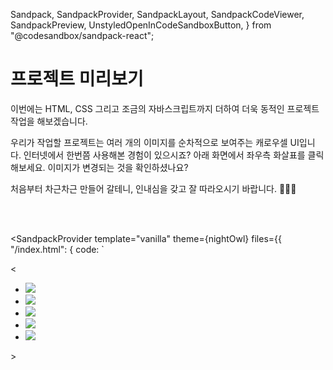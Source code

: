   Sandpack,
  SandpackProvider,
  SandpackLayout,
  SandpackCodeViewer,
  SandpackPreview,
  UnstyledOpenInCodeSandboxButton,
} from "@codesandbox/sandpack-react";

# 프로젝트 미리보기

이번에는 HTML, CSS 그리고 조금의 자바스크립트까지 더하여 더욱 동적인 프로젝트 작업을 해보겠습니다.

우리가 작업할 프로젝트는 여러 개의 이미지를 순차적으로 보여주는 캐로우셀 UI입니다. 인터넷에서 한번쯤 사용해본 경험이 있으시죠? 아래 화면에서 좌우측 화살표를 클릭해보세요. 이미지가 변경되는 것을 확인하셨나요?

처음부터 차근차근 만들어 갈테니, 인내심을 갖고 잘 따라오시기 바랍니다. 🙇🏻‍♂️

<br/>
<br/>

<SandpackProvider
  template="vanilla"
  theme={nightOwl}
  files={{
    "/index.html": {
      code: `
<!DOCTYPE html>
<html>
<head>
  <meta charset="utf-8">
  <meta name="viewport" content="width=device-width">
  <title>Carousel</title>
  <link href="/styles.css" rel="stylesheet" />
</head>
<body>
  <div class="carousel">
    <div class="arrow left"><</div>
    <ul>
      <li class="show">
        <img src="https://picsum.photos/id/1/400/200" />
      </li>
      <li>
        <img src="https://picsum.photos/id/2/400/200" />
      </li>
      <li>
        <img src="https://picsum.photos/id/3/400/200" />
      </li>
      <li>
        <img src="https://picsum.photos/id/4/400/200" />
      </li>
      <li>
        <img src="https://picsum.photos/id/5/400/200" />
      </li>
    </ul>
    <div class="arrow right">></div>
  </div>
  <script src="./index.js" />
</body>
</html>
`,
    },
    "/styles.css": {
      code: `html, body {
  height: 100%;
}

body {
  display: flex;
  align-items: center;
  justify-content: center;
}

.carousel p {
  text-align: center;
}

.carousel {
  width: 100%;
  height: 200px;
  position: relative;
}

.arrow {
  position: absolute;
  top: 90px;
  cursor: pointer;
  transition: all .3s linear;
  font-size: 20px;
}

.arrow:hover {
  color: #818589;
}

.arrow.left {
  left: 10px;
}

.arrow.right {
  right: 10px;
}

.carousel ul {
  width: 400px;
  margin: 0 auto;
  padding: 0;
  list-style: none;
}

.carousel li {
  position: absolute;
  opacity: 0;
  transition: all .3s linear;
}

.carousel li img {
  border-radius: 4px;
}

.carousel li.show {
  opacity: 1;
}`
    },
    "/index.js": {
        code:`const images = document.querySelectorAll(".carousel li");

const leftArrow = document.querySelector(".arrow.left");
const rightArrow = document.querySelector(".arrow.right");

let currentImageIndex = 0;

leftArrow.addEventListener("click", function () {
  if (currentImageIndex === 0) {
    currentImageIndex = 5;
  }

  currentImageIndex--;

  for (let i = 0; i < images.length; i++) {
    if (i === currentImageIndex) {
      images[currentImageIndex].classList.add("show");
    } else {
      images[i].classList.remove("show");
    }
  }
});

rightArrow.addEventListener("click", function () {
  if (currentImageIndex === 4) {
    currentImageIndex = -1;
  }

  currentImageIndex++;

  for (let i = 0; i < images.length; i++) {
    if (i === currentImageIndex) {
      images[currentImageIndex].classList.add("show");
    } else {
      images[i].classList.remove("show");
    }
  }
});`,
    }
  }}
  options={{
    showLineNumbers: true,
    initMode: "lazy",
    autoReload: false,
    activeFile: "/index.html",
  }}
  customSetup={{
    entry: "index.html",
  }}
>
  <SandpackLayout>
    <SandpackPreview showOpenInCodeSandbox={false} showRefreshButton={false} style={{ height: "400px"}}/>
  </SandpackLayout>
</SandpackProvider>
